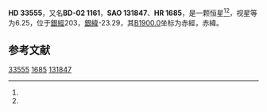 {{Starbox begin
| name = HD 33555
}}
{{Starbox observe
| epoch = [[J2000.0|J2000.0]]
| constell = {{星座名待查}}<ref name=SIMBAD>{{cite web
 | url=http://simbad.u-strasbg.fr/simbad/sim-id?Ident=HR+1685
 | title =Pulsating variable Star
 | publisher=Centre de Données astronomiques de Strasbourg
 | work=SIMBAD
 | accessdate=2012-07-13}}</ref><ref name=DATA>{{cite web
 | url=http://vizier.u-strasbg.fr/viz-bin/VizieR-5?-out.add=.&-source=5050&-corr=PK=HR&-out.max=9999&HR=1685
 | title=VizieR Detailed Page
 | accessdate=2012-07-13
 | archive-date=2016-03-05
 | archive-url=https://web.archive.org/web/20160305011031/http://vizier.u-strasbg.fr/viz-bin/VizieR-5?-out.add=.&-source=5050&-corr=PK=HR&-out.max=9999&HR=1685
 | dead-url=no
 }}</ref>
| 星官 = 
| ra = {{RA|5|10|58}}<ref name=SIMBAD /><ref name=DATA />
| dec = {{DEC|-2|15|14}}<ref name=SIMBAD /><ref name=DATA />
| appmag_v = 6.25<ref name=SIMBAD /><ref name=DATA />
}}
{{Starbox character
| class = K1-IVa<ref name=SIMBAD /><ref name=DATA />
| b-v = 0.98<ref name=SIMBAD /><ref name=DATA />
| u-b = 0.81<ref name=SIMBAD /><ref name=DATA />
| r-i = <ref name=SIMBAD /><ref name=DATA />
| variable = 
}}
{{Starbox astrometry
| radial_v = 0.81
| prop_mo_ra = 64
| parallax = 
| p_error = 
}}
{{Starbox catalog
| names =BD-02 1161，[[SAO星表|SAO]] 131847，[[HD星表|HD]] 33555，[[HR星表|HR]] 1685}}
{{Starbox reference |Simbad=HR+1685}}
{{Starbox end}}

'''HD 33555'''，又名'''BD-02 1161'''，'''SAO 131847'''、'''HR 1685'''，是一颗恒星<ref name=SIMBAD /><ref name=DATA />，视星等为6.25，位于[[銀道座標系|銀經]]203，[[銀道座標系|銀緯]]-23.29，其[[B1900.0|B1900.0]]坐标为赤經{{RA|5|5|55.4}}，赤緯{{DEC|-2|-23.29|27}}。

== 参考文献 ==
{{reflist}}

{{star-stub}}

[[Category:HD和HDE天體|33555]]
[[Category:HR天體|1685]]
[[Category:SAO天體|131847]]